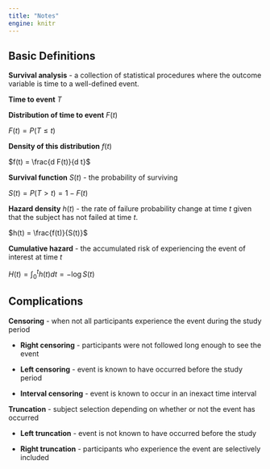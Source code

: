 ```yaml
---
title: "Notes"
engine: knitr
---
```


## Basic Definitions

**Survival analysis** - a collection of statistical procedures where the outcome variable is time to a well-defined event.

**Time to event** $T$

**Distribution of time to event** $F(t)$

$F(t) = P(T \le t)$

**Density of this distribution** $f(t)$

$f(t) = \frac{d F(t)}{d t}$

**Survival function** $S(t)$ - the probability of surviving

$S(t) = P(T > t) = 1 - F(t)$

**Hazard density** $h(t)$ - the rate of failure probability change at time $t$ given that the subject has not failed at time $t$.

$h(t) = \frac{f(t)}{S(t)}$

**Cumulative hazard** - the accumulated risk of experiencing the event of interest at time $t$

$H(t) = \int^t_0 h(t) dt = -\log S(t)$

## Complications

**Censoring** - when not all participants experience the event during the study period

-   **Right censoring** - participants were not followed long enough to see the event

-   **Left censoring** - event is known to have occurred before the study period

-   **Interval censoring** - event is known to occur in an inexact time interval

**Truncation** - subject selection depending on whether or not the event has occurred

-   **Left truncation** - event is not known to have occurred before the study

-   **Right truncation** - participants who experience the event are selectively included